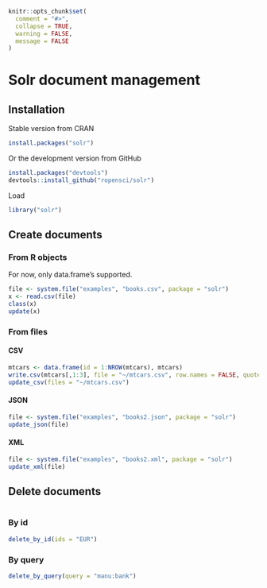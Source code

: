 <!--
%\VignetteEngine{knitr::knitr}
%\VignetteIndexEntry{Solr document management}
%\VignetteEncoding{UTF-8}
-->

```r
knitr::opts_chunk$set(
  comment = "#>",
  collapse = TRUE,
  warning = FALSE,
  message = FALSE
)
```

Solr document management
=======================

## Installation

Stable version from CRAN

```r
install.packages("solr")
```

Or the development version from GitHub

```r
install.packages("devtools")
devtools::install_github("ropensci/solr")
```

Load

```r
library("solr")
```

## Create documents

### From R objects

For now, only data.frame's supported.

```r
file <- system.file("examples", "books.csv", package = "solr")
x <- read.csv(file)
class(x)
update(x)
```

### From files

#### CSV

```r
mtcars <- data.frame(id = 1:NROW(mtcars), mtcars)
write.csv(mtcars[,1:3], file = "~/mtcars.csv", row.names = FALSE, quote = FALSE)
update_csv(files = "~/mtcars.csv")
```

#### JSON

```r
file <- system.file("examples", "books2.json", package = "solr")
update_json(file)
```

#### XML

```r
file <- system.file("examples", "books2.xml", package = "solr")
update_xml(file)
```

## Delete documents

```r

```

### By id

```r
delete_by_id(ids = "EUR")
```

### By query

```r
delete_by_query(query = "manu:bank")
```

